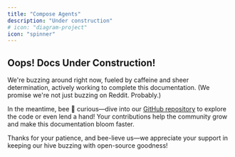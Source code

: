 ```yaml
---
title: "Compose Agents"
description: "Under construction"
# icon: "diagram-project"
icon: "spinner"
---
```


## Oops! Docs Under Construction!

We're buzzing around right now, fueled by caffeine and sheer determination, actively working to complete this documentation. (We promise we're not just buzzing on Reddit. Probably.)

In the meantime, bee 🐝 curious—dive into our [GitHub repository](https://github.com/i-am-bee/beeai) to explore the code or even lend a hand! Your contributions help the community grow and make this documentation bloom faster.

Thanks for your patience, and bee-lieve us—we appreciate your support in keeping our hive buzzing with open-source goodness!

